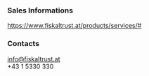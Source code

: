 ### Sales Informations
https://www.fiskaltrust.at/products/services/#

### Contacts
info@fiskaltrust.at  
+43 1 5330 330  